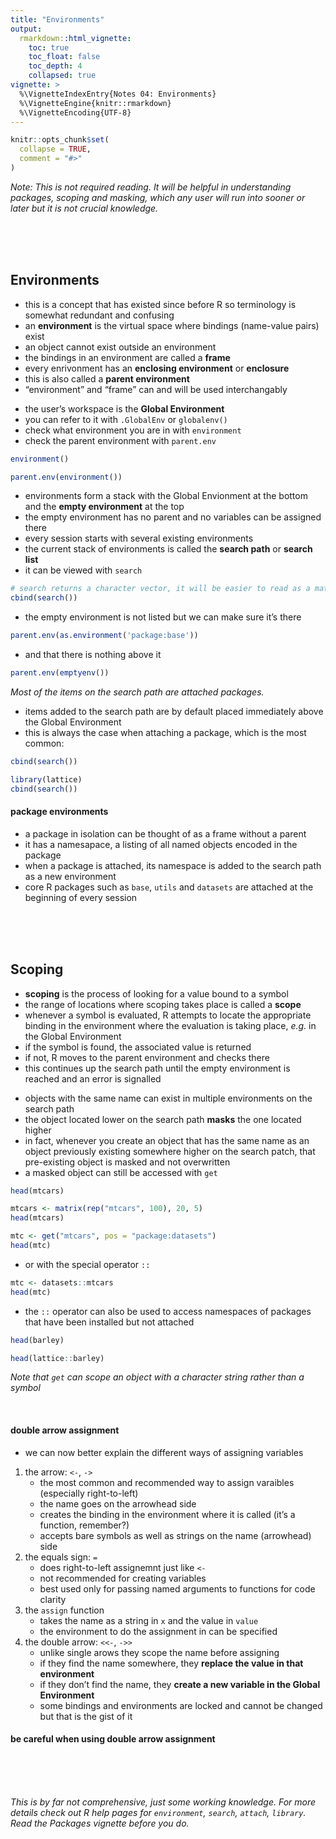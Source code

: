 ```yaml
---
title: "Environments"
output: 
  rmarkdown::html_vignette:
    toc: true
    toc_float: false
    toc_depth: 4
    collapsed: true
vignette: >
  %\VignetteIndexEntry{Notes 04: Environments}
  %\VignetteEngine{knitr::rmarkdown}
  %\VignetteEncoding{UTF-8}
---
```


```r
knitr::opts_chunk$set(
  collapse = TRUE,
  comment = "#>"
)
```

*Note: This is not required reading. It will be helpful in understanding packages, scoping and masking, which any user will run into sooner or later but it is not crucial knowledge.*


<br><br><br>


## Environments

- this is a concept that has existed since before R so terminology is somewhat redundant and confusing
- an **environment** is the virtual space where bindings (name-value pairs) exist
- an object cannot exist outside an environment
- the bindings in an environment are called a **frame**
- every enrivonment has an **enclosing environment** or **enclosure**
- this is also called a **parent environment**
- "environment" and "frame" can and will be used interchangably

\newline

- the user's workspace is the **Global Environment**
- you can refer to it with `.GlobalEnv` or `globalenv()`
- check what environment you are in with `environment`
- check the parent environment with `parent.env`
```r
environment()

parent.env(environment())
```

\newline

- environments form a stack with the Global Envionment at the bottom and the **empty environment** at the top
- the empty environment has no parent and no variables can be assigned there
- every session starts with several existing environments
- the current stack of environments is called the **search path** or **search list**
- it can be viewed with `search`
```r
# search returns a character vector, it will be easier to read as a matrix
cbind(search())
```
- the empty environment is not listed but we can make sure it's there
```r
parent.env(as.environment('package:base'))
```
- and that there is nothing above it
```r
parent.env(emptyenv())
```
*Most of the items on the search path are attached packages.*

\newline

- items added to the search path are by default placed immediately above the Global Environment
- this is always the case when attaching a package, which is the most common:
```r
cbind(search())

library(lattice)
cbind(search())
```



#### package environments

- a package in isolation can be thought of as a frame without a parent
- it has a namesapace, a listing of all named objects encoded in the package
- when a package is attached, its namespace is added to the search path as a new environment
- core R packages such as `base`, `utils` and `datasets` are attached at the beginning of every session


<br><br><br>


## Scoping

- **scoping** is the process of looking for a value bound to a symbol
- the range of locations where scoping takes place is called a **scope**
- whenever a symbol is evaluated, R attempts to locate the appropriate binding in the environment where the evaluation is taking place, *e.g.* in the Global Environment
- if the symbol is found, the associated value is returned
- if not, R moves to the parent environment and checks there
- this continues up the search path until the empty environment is reached and an error is signalled

\newline

- objects with the same name can exist in multiple environments on the search path
- the object located lower on the search path **masks** the one located higher
- in fact, whenever you create an object that has the same name as an object previously existing somewhere higher on the search patch, that pre-existing object is masked and not overwritten
- a masked object can still be accessed with `get`
```r
head(mtcars)

mtcars <- matrix(rep("mtcars", 100), 20, 5)
head(mtcars)

mtc <- get("mtcars", pos = "package:datasets")
head(mtc)
```
- or with the special operator `::`
```r
mtc <- datasets::mtcars
head(mtc)
```
- the `::` operator can also be used to access namespaces of packages that have been installed but not attached
```r
head(barley)

head(lattice::barley)
```


\newline

*Note that `get` can scope an object with a character string rather than a symbol*

<br>

#### double arrow assignment

- we can now better explain the different ways of assigning variables
1. the arrow: `<-`, `->`
    - the most common and recommended way to assign varaibles (especially right-to-left)
    - the name goes on the arrowhead side
    - creates the binding in the environment where it is called (it's a function, remember?)
    - accepts bare symbols as well as strings on the name (arrowhead) side
2. the equals sign: `=`
    - does right-to-left assignemnt just like `<-`
    - not recommended for creating variables
    - best used only for passing named arguments to functions for code clarity
3. the `assign` function
    - takes the name as a string in `x` and the value in `value`
    - the environment to do the assignment in can be specified
4. the double arrow: `<<-`, `->>`
    - unlike single arows they scope the name before assigning
    - if they find the name somewhere, they **replace the value in that environment**
    - if they don't find the name, they **create a new variable in the Global Environment**
    - some bindings and environments are locked and cannot be changed but that is the gist of it

#### be careful when using double arrow assignment

<br><br><br>

*This is by far not comprehensive, just some working knowledge. For more details check out R help pages for `environment`, `search`, `attach`, `library`. Read the Packages vignette before you do.*

[reds]: ../images/reds.png
